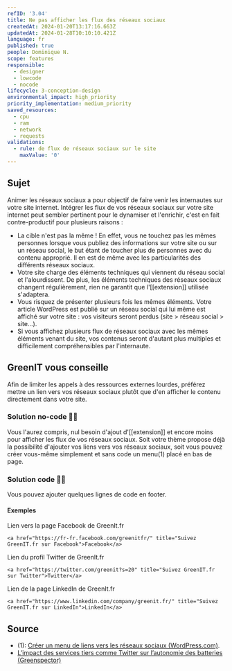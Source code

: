 ```yaml
---
refID: '3.04'
title: Ne pas afficher les flux des réseaux sociaux
createdAt: 2024-01-20T13:17:16.663Z
updatedAt: 2024-01-28T10:10:10.421Z
language: fr
published: true
people: Dominique N.
scope: features
responsible:
  - designer
  - lowcode
  - nocode
lifecycle: 3-conception-design
environmental_impact: high_priority
priority_implementation: medium_priority
saved_resources:
  - cpu
  - ram
  - network
  - requests
validations:
  - rule: de flux de réseaux sociaux sur le site
    maxValue: '0'
---
```


## Sujet

Animer les réseaux sociaux a pour objectif de faire venir les internautes sur votre site internet.
Intégrer les flux de vos réseaux sociaux sur votre site internet peut sembler pertinent pour le dynamiser et l'enrichir, c'est en fait contre-productif pour plusieurs raisons :

* La cible n'est pas la même ! En effet, vous ne touchez pas les mêmes personnes lorsque vous publiez des informations sur votre site ou sur un réseau social, le but étant de toucher plus de personnes avec du contenu approprié. Il en est de même avec les particularités des différents réseaux sociaux.
* Votre site charge des éléments techniques qui viennent du réseau social et l'alourdissent. De plus, les éléments techniques des réseaux sociaux changent régulièrement, rien ne garantit que l'\[\[extension]] utilisée s'adaptera.
* Vous risquez de présenter plusieurs fois les mêmes éléments. Votre article WordPress est publié sur un réseau social qui lui même est affiché sur votre site : vos visiteurs seront perdus (site > réseau social > site...).
* Si vous affichez plusieurs flux de réseaux sociaux avec les mêmes éléments venant du site, vos contenus seront d'autant plus multiples et difficilement compréhensibles par l'internaute.

## GreenIT vous conseille

Afin de limiter les appels à des ressources externes lourdes, préférez mettre un lien vers vos réseaux sociaux plutôt que d'en afficher le contenu directement dans votre site.

### Solution no-code 🌱🌱

Vous l'aurez compris, nul besoin d'ajout d'\[\[extension]] et encore moins pour afficher les flux de vos réseaux sociaux.
Soit votre thème propose déjà la possibilité d'ajouter vos liens vers vos réseaux sociaux, soit vous pouvez créer vous-même simplement et sans code un menu(1) placé en bas de page.

### Solution code 🌱🌱

Vous pouvez ajouter quelques lignes de code en footer.

#### Exemples

Lien vers la page Facebook de GreenIt.fr

`<a href="https://fr-fr.facebook.com/greenitfr/" title="Suivez GreenIT.fr sur Facebook">Facebook</a>`

Lien du profil Twitter de GreenIt.fr

`<a href="https://twitter.com/greenit?s=20" title="Suivez GreenIT.fr sur Twitter">Twitter</a>`

Lien de la page LinkedIn de GreenIt.fr

`<a href="https://www.linkedin.com/company/greenit.fr/" title="Suivez GreenIT.fr sur LinkedIn">LinkedIn</a>`

## Source

* (1): [Créer un menu de liens vers les réseaux sociaux (WordPress.com)](https://wordpress.com/fr/support/menus/menu-de-liens-vers-les-reseaux-sociaux/#:~\:text=prises%20en%20charge-,Comment%20configurer%20le%20menu%20de%20liens%20vers%20les%20r%C3%A9seaux%20sociaux,ou%20Ic%C3%B4nes%20de%20r%C3%A9seaux%20sociaux).
* [L’impact des services tiers comme Twitter sur l’autonomie des batteries (Greenspector)](https://greenspector.com/fr/limpact-des-services-tiers-comme-twitter-sur-lautonomie-des-batteries/)
